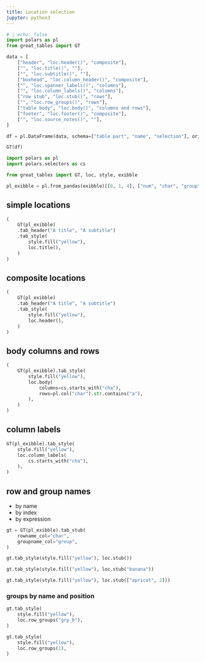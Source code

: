 ```yaml
---
title: Location selection
jupyter: python3
---
```


```python
# | echo: false
import polars as pl
from great_tables import GT

data = [
    ["header", "loc.header()", "composite"],
    ["", "loc.title()", ""],
    ["", "loc.subtitle()", ""],
    ["boxhead", "loc.column_header()", "composite"],
    ["", "loc.spanner_labels()", "columns"],
    ["", "loc.column_labels()", "columns"],
    ["row stub", "loc.stub()", "rows"],
    ["", "loc.row_groups()", "rows"],
    ["table body", "loc.body()", "columns and rows"],
    ["footer", "loc.footer()", "composite"],
    ["", "loc.source_notes()", ""],
]

df = pl.DataFrame(data, schema=["table part", "name", "selection"], orient="row")

GT(df)
```


```python
import polars as pl
import polars.selectors as cs

from great_tables import GT, loc, style, exibble

pl_exibble = pl.from_pandas(exibble)[[0, 1, 4], ["num", "char", "group"]]
```

## simple locations

```python
(
    GT(pl_exibble)
    .tab_header("A title", "A subtitle")
    .tab_style(
        style.fill("yellow"),
        loc.title(),
    )
)
```

## composite locations

```python
(
    GT(pl_exibble)
    .tab_header("A title", "A subtitle")
    .tab_style(
        style.fill("yellow"),
        loc.header(),
    )
)
```

## body columns and rows

```python
(
    GT(pl_exibble).tab_style(
        style.fill("yellow"),
        loc.body(
            columns=cs.starts_with("cha"),
            rows=pl.col("char").str.contains("a"),
        ),
    )
)
```

## column labels

```python
GT(pl_exibble).tab_style(
    style.fill("yellow"),
    loc.column_labels(
        cs.starts_with("cha"),
    ),
)
```

## row and group names

* by name
* by index
* by expression

```python
gt = GT(pl_exibble).tab_stub(
    rowname_col="char",
    groupname_col="group",
)

gt.tab_style(style.fill("yellow"), loc.stub())
```


```python
gt.tab_style(style.fill("yellow"), loc.stub("banana"))
```

```python
gt.tab_style(style.fill("yellow"), loc.stub(["apricot", 2]))
```

### groups by name and position

```python
gt.tab_style(
    style.fill("yellow"),
    loc.row_groups("grp_b"),
)
```

```python
gt.tab_style(
    style.fill("yellow"),
    loc.row_groups(1),
)
```
